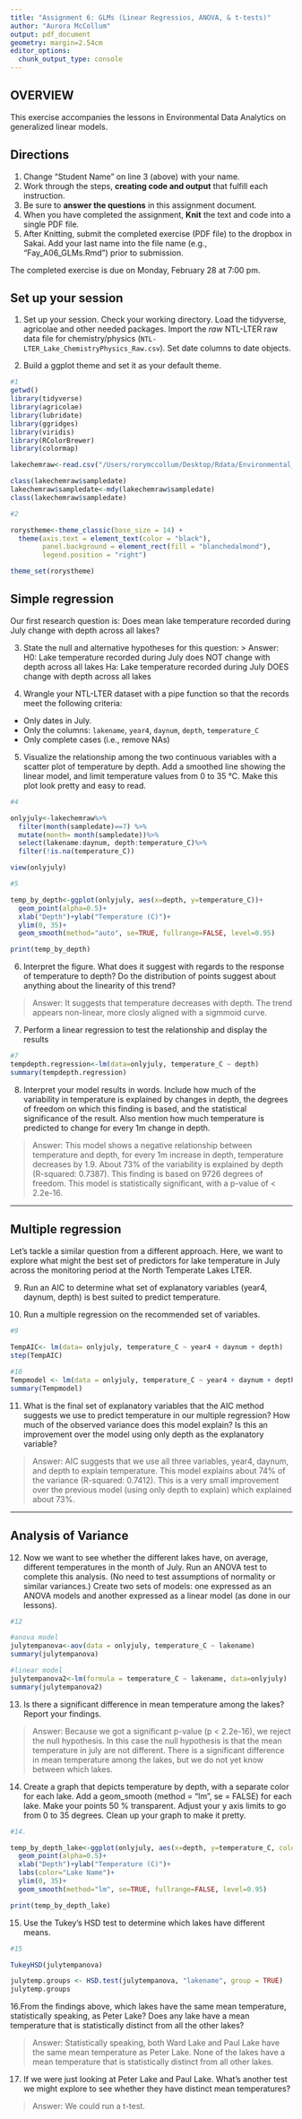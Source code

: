 ```yaml
---
title: "Assignment 6: GLMs (Linear Regressios, ANOVA, & t-tests)"
author: "Aurora McCollum"
output: pdf_document
geometry: margin=2.54cm
editor_options: 
  chunk_output_type: console
---
```


## OVERVIEW

This exercise accompanies the lessons in Environmental Data Analytics on generalized linear models. 

## Directions
1. Change "Student Name" on line 3 (above) with your name.
2. Work through the steps, **creating code and output** that fulfill each instruction.
3. Be sure to **answer the questions** in this assignment document.
4. When you have completed the assignment, **Knit** the text and code into a single PDF file.
5. After Knitting, submit the completed exercise (PDF file) to the dropbox in Sakai. Add your last name into the file name (e.g., "Fay_A06_GLMs.Rmd") prior to submission.

The completed exercise is due on Monday, February 28 at 7:00 pm.

## Set up your session 
1. Set up your session. Check your working directory. Load the tidyverse, agricolae and other needed packages. Import the *raw* NTL-LTER raw data file for chemistry/physics (`NTL-LTER_Lake_ChemistryPhysics_Raw.csv`). Set date columns to date objects.

2. Build a ggplot theme and set it as your default theme.

```r
#1
getwd()
library(tidyverse)
library(agricolae)
library(lubridate)
library(ggridges)
library(viridis)
library(RColorBrewer)
library(colormap)

lakechemraw<-read.csv("/Users/rorymccollum/Desktop/Rdata/Environmental_Data_Analytics_2022/Data/Raw/NTL-LTER_Lake_ChemistryPhysics_Raw.csv", stringsAsFactors = TRUE)

class(lakechemraw$sampledate)
lakechemraw$sampledate<-mdy(lakechemraw$sampledate)
class(lakechemraw$sampledate)

#2

rorystheme<-theme_classic(base_size = 14) +
  theme(axis.text = element_text(color = "black"), 
        panel.background = element_rect(fill = "blanchedalmond"),
        legend.position = "right")

theme_set(rorystheme)

```

## Simple regression
Our first research question is: Does mean lake temperature recorded during July change with depth across all lakes?

3. State the null and alternative hypotheses for this question:
> Answer:
H0: Lake temperature recorded during July does NOT change with depth across all lakes
Ha: Lake temperature recorded during July DOES change with depth across all lakes


4.  Wrangle your NTL-LTER dataset with a pipe function so that the records meet the following criteria: 
 * Only dates in July. 
 * Only the columns: `lakename`, `year4`, `daynum`, `depth`, `temperature_C`
 * Only complete cases (i.e., remove NAs)

5. Visualize the relationship among the two continuous variables with a scatter plot of temperature by depth. Add a smoothed line showing the linear model, and limit temperature values from 0 to 35 °C. Make this plot look pretty and easy to read.

```r
#4

onlyjuly<-lakechemraw%>%
  filter(month(sampledate)==7) %>%
  mutate(month= month(sampledate))%>%
  select(lakename:daynum, depth:temperature_C)%>%
  filter(!is.na(temperature_C))

view(onlyjuly)

#5

temp_by_depth<-ggplot(onlyjuly, aes(x=depth, y=temperature_C))+
  geom_point(alpha=0.5)+
  xlab("Depth")+ylab("Temperature (C)")+
  ylim(0, 35)+
  geom_smooth(method="auto", se=TRUE, fullrange=FALSE, level=0.95)

print(temp_by_depth)

```


6. Interpret the figure. What does it suggest with regards to the response of temperature to depth? Do the distribution of points suggest about anything about the linearity of this trend?

> Answer: It suggests that temperature decreases with depth. The trend appears non-linear, more closly aligned with a sigmmoid curve. 


7. Perform a linear regression to test the relationship and display the results

```r
#7
tempdepth.regression<-lm(data=onlyjuly, temperature_C ~ depth)
summary(tempdepth.regression)

```


8. Interpret your model results in words. Include how much of the variability in temperature is explained by changes in depth, the degrees of freedom on which this finding is based, and the statistical significance of the result. Also mention how much temperature is predicted to change for every 1m change in depth. 

> Answer: This model shows a negative relationship between temperature and depth, for every 1m increase in depth, temperature decreases by 1.9. About 73% of the variability is explained by depth (R-squared:  0.7387). This finding is based on 9726 degrees of freedom. This model is statistically significant, with a p-value of < 2.2e-16. 


---

## Multiple regression
Let's tackle a similar question from a different approach. Here, we want to explore what might the best set of predictors for lake temperature in July across the monitoring period at the North Temperate Lakes LTER. 


9. Run an AIC to determine what set of explanatory variables (year4, daynum, depth) is best suited to predict temperature.

10. Run a multiple regression on the recommended set of variables. 

```r
#9
  
TempAIC<- lm(data= onlyjuly, temperature_C ~ year4 + daynum + depth)
step(TempAIC)

#10
Tempmodel <- lm(data = onlyjuly, temperature_C ~ year4 + daynum + depth)
summary(Tempmodel)

```

11. What is the final set of explanatory variables that the AIC method suggests we use to predict temperature in our multiple regression? How much of the observed variance does this model explain? Is this an improvement over the model using only depth as the explanatory variable?

> Answer: AIC suggests that we use all three variables, year4, daynum, and depth to explain temperature. This model explains about 74% of the variance (R-squared:  0.7412). This is a very small improvement over the previous model (using only depth to explain) which explained about 73%. 



---
## Analysis of Variance

12. Now we want to see whether the different lakes have, on average, different temperatures in the month of July. Run an ANOVA test to complete this analysis. (No need to test assumptions of normality or similar variances.) Create two sets of models: one expressed as an ANOVA models and another expressed as a linear model (as done in our lessons).

```r
#12

#anova model
julytempanova<-aov(data = onlyjuly, temperature_C ~ lakename)
summary(julytempanova)

#linear model
julytempanova2<-lm(formula = temperature_C ~ lakename, data=onlyjuly)
summary(julytempanova2)

```

13. Is there a significant difference in mean temperature among the lakes? Report your findings. 

> Answer: Because we got a significant p-value (p < 2.2e-16), we reject the null hypothesis. In this case the null hypothesis is that the mean temperature in july are not different. There is a significant difference in mean temperature among the lakes, but we do not yet know between which lakes. 



14. Create a graph that depicts temperature by depth, with a separate color for each lake. Add a geom_smooth (method = "lm", se = FALSE) for each lake. Make your points 50 % transparent. Adjust your y axis limits to go from 0 to 35 degrees. Clean up your graph to make it pretty. 

```r
#14.

temp_by_depth_lake<-ggplot(onlyjuly, aes(x=depth, y=temperature_C, color=lakename))+
  geom_point(alpha=0.5)+
  xlab("Depth")+ylab("Temperature (C)")+
  labs(color="Lake Name")+
  ylim(0, 35)+
  geom_smooth(method="lm", se=TRUE, fullrange=FALSE, level=0.95)

print(temp_by_depth_lake)

```

15. Use the Tukey's HSD test to determine which lakes have different means.

```r
#15

TukeyHSD(julytempanova)

julytemp.groups <- HSD.test(julytempanova, "lakename", group = TRUE)
julytemp.groups
```

16.From the findings above, which lakes have the same mean temperature, statistically speaking, as Peter Lake? Does any lake have a mean temperature that is statistically distinct from all the other lakes?

>Answer: Statistically speaking, both Ward Lake and Paul Lake have the same mean temperature as Peter Lake. None of the lakes have a mean temperature that is statistically distinct from all other lakes. 

 

17. If we were just looking at Peter Lake and Paul Lake. What's another test we might explore to see whether they have distinct mean temperatures? 

>Answer: We could run a t-test. 


